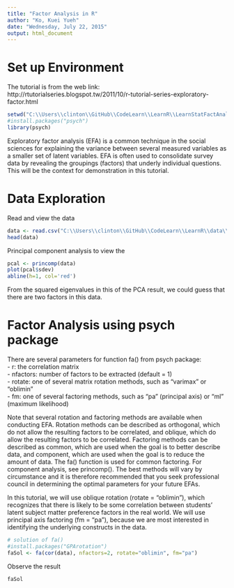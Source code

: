 ```yaml
---
title: "Factor Analysis in R"
author: "Ko, Kuei Yueh"
date: "Wednesday, July 22, 2015"
output: html_document
---
```


# Set up Environment
The tutorial is from the web link:  
http://rtutorialseries.blogspot.tw/2011/10/r-tutorial-series-exploratory-factor.html
```r
setwd("C:\\Users\\clinton\\GitHub\\CodeLearn\\LearnR\\LearnStatFactAnal")
#install.packages("psych")
library(psych)
```

Exploratory factor analysis (EFA) is a common technique in the social sciences for explaining the variance between several measured variables as a smaller set of latent variables. EFA is often used to consolidate survey data by revealing the groupings (factors) that underly individual questions. This will be the context for demonstration in this tutorial.

# Data Exploration
Read and view the data
```r
data <- read.csv("C:\\Users\\clinton\\GitHub\\CodeLearn\\LearnR\\data\\dataset_exploratoryFactorAnalysis.csv")
head(data)
```

Principal component analysis to view the 
```r
pcal <- princomp(data)
plot(pcal$sdev)
abline(h=1, col='red')
```

From the squared eigenvalues in this of the PCA result, we could guess that there are two factors in this data.

# Factor Analysis using psych package
There are several parameters for function fa() from psych package:  
- r: the correlation matrix  
- nfactors: number of factors to be extracted (default = 1)  
- rotate: one of several matrix rotation methods, such as "varimax" or "oblimin"  
- fm: one of several factoring methods, such as "pa" (principal axis) or "ml" (maximum likelihood)  

Note that several rotation and factoring methods are available when conducting EFA. Rotation methods can be described as orthogonal, which do not allow the resulting factors to be correlated, and oblique, which do allow the resulting factors to be correlated. Factoring methods can be described as common, which are used when the goal is to better describe data, and component, which are used when the goal is to reduce the amount of data. The fa() function is used for common factoring. For component analysis, see princomp(). The best methods will vary by circumstance and it is therefore recommended that you seek professional council in determining the optimal parameters for your future EFAs.

In this tutorial, we will use oblique rotation (rotate = "oblimin"), which recognizes that there is likely to be some correlation between students' latent subject matter preference factors in the real world. We will use principal axis factoring (fm = "pa"), because we are most interested in identifying the underlying constructs in the data.
```r
# solution of fa()
#install.packages("GPArotation")
faSol <- fa(cor(data), nfactors=2, rotate="oblimin", fm="pa")
```

Observe the result
```r
faSol
```






